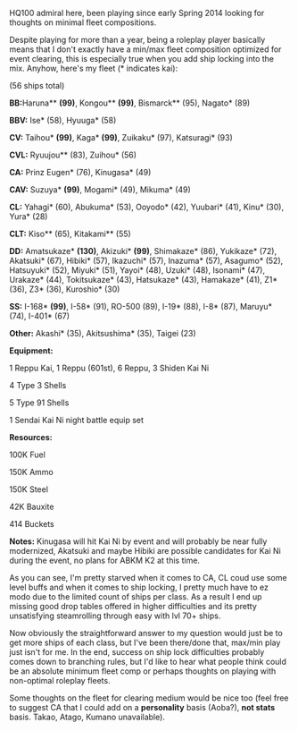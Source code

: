 HQ100 admiral here, been playing since early Spring 2014 looking for thoughts on minimal fleet compositions.

Despite playing for more than a year, being a roleplay player basically means that I don't exactly have a min/max fleet composition optimized for event clearing, this is especially true when you add ship locking into the mix. Anyhow, here's my fleet (* indicates kai):



(56 ships total)

'''BB: '''Haruna** '''(99)''', Kongou** '''(99)''', Bismarck** (95), Nagato* (89)

'''BBV:''' Ise* (58), Hyuuga* (58)

'''CV:''' Taihou* '''(99)''', Kaga* '''(99)''', Zuikaku* (97), Katsuragi* (93)

'''CVL:''' Ryuujou** (83), Zuihou* (56)

'''CA:''' Prinz Eugen* (76), Kinugasa* (49)

'''CAV:''' Suzuya* '''(99)''', Mogami* (49), Mikuma* (49)

'''CL:''' Yahagi* (60), Abukuma* (53), Ooyodo* (42), Yuubari* (41), Kinu* (30), Yura* (28)

'''CLT:''' Kiso** (65), Kitakami** (55)

'''DD:''' Amatsukaze* '''(130)''', Akizuki* '''(99)''', Shimakaze* (86), Yukikaze* (72), Akatsuki* (67), Hibiki* (57), Ikazuchi* (57), Inazuma* (57), Asagumo* (52), Hatsuyuki* (52), Miyuki* (51), Yayoi* (48), Uzuki* (48), Isonami* (47), Urakaze* (44), Tokitsukaze* (43), Hatsukaze* (43), Hamakaze* (41), Z1* (36), Z3* (36), Kuroshio* (30)

'''SS:''' I-168* '''(99)''', I-58* (91), RO-500 (89), I-19* (88), I-8* (87), Maruyu* (74), I-401* (67)

'''Other:''' Akashi* (35), Akitsushima* (35), Taigei (23)

'''Equipment:'''

1 Reppu Kai, 1 Reppu (601st), 6 Reppu, 3 Shiden Kai Ni

4 Type 3 Shells

5 Type 91 Shells

1 Sendai Kai Ni night battle equip set

'''Resources:'''

100K Fuel

150K Ammo

150K Steel

42K Bauxite

414 Buckets

'''Notes:''' Kinugasa will hit Kai Ni by event and will probably be near fully modernized, Akatsuki and maybe Hibiki are possible candidates for Kai Ni during the event, no plans for ABKM K2 at this time.



As you can see, I'm pretty starved when it comes to CA, CL coud use some level buffs and when it comes to ship locking, I pretty much have to ez modo due to the limited count of ships per class. As a result I end up missing good drop tables offered in higher difficulties and its pretty unsatisfying steamrolling through easy with lvl 70+ ships.

Now obviously the straightforward answer to my question would just be to get more ships of each class, but I've been there/done that, max/min play just isn't for me. In the end, success on ship lock difficulties probably comes down to branching rules, but I'd like to hear what people think could be an absolute minimum fleet comp or perhaps thoughts on playing with non-optimal roleplay fleets.

Some thoughts on the fleet for clearing medium would be nice too (feel free to suggest CA that I could add on a '''personality''' basis (Aoba?), '''not stats''' basis. Takao, Atago, Kumano unavailable).<ac_metadata title="Small Fleets and Ship Locking"> </ac_metadata>